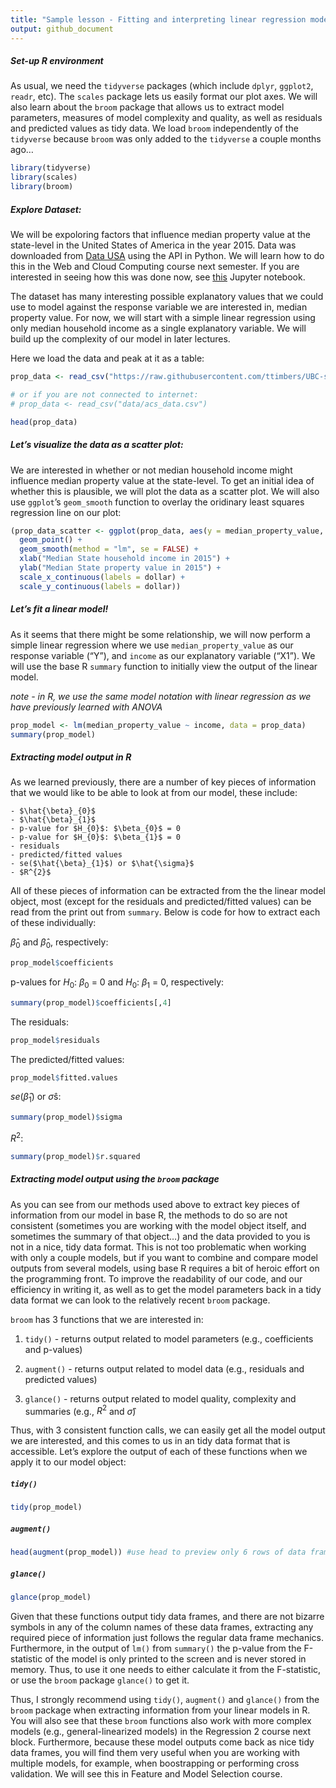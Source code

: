 ```yaml
---
title: "Sample lesson - Fitting and interpreting linear regression models in R"
output: github_document
---
```


##### Set-up R environment

As usual, we need the `tidyverse` packages (which include `dplyr`, `ggplot2`, `readr`, etc). The  `scales` package lets us easily format our plot axes. We will also learn about the `broom` package that allows us to extract model parameters, measures of model complexity and quality, as well as residuals and predicted values as tidy data. We load `broom` independently of the `tidyverse` because `broom` was only added to the `tidyverse` a couple months ago...

```r
library(tidyverse)
library(scales)
library(broom)
```

##### Explore Dataset:

We will be expoloring factors that influence median property value at the state-level in the United States of America in the year 2015. Data was downloaded from [Data USA](https://datausa.io/) using the API in Python. We will learn how to do this in the Web 
and Cloud Computing course next semester. If you are interested in seeing how this was done now, see [this](retrieve_data_usa.ipynb) Jupyter notebook.

The dataset has many interesting possible explanatory values that we could use to model against the response variable we are interested in, median property value. For now, we will start with a simple linear regression using only median household income as a single explanatory variable. We will build up the complexity of our model in later lectures. 

Here we load the data and peak at it as a table:
```r
prop_data <- read_csv("https://raw.githubusercontent.com/ttimbers/UBC-stat-sample-lesson/master/data/acs_data.csv")

# or if you are not connected to internet:
# prop_data <- read_csv("data/acs_data.csv") 

head(prop_data)
```

##### Let's visualize the data as a scatter plot:

We are interested in whether or not median household income might influence median property value at the state-level. To get an initial idea of whether this is plausible, we will plot the data as a scatter plot. We will also use `ggplot`'s `geom_smooth` function to overlay the oridinary least squares regression line on our plot:

```r
(prop_data_scatter <- ggplot(prop_data, aes(y = median_property_value, x = income)) +
  geom_point() +
  geom_smooth(method = "lm", se = FALSE) +
  xlab("Median State household income in 2015") +
  ylab("Median State property value in 2015") +
  scale_x_continuous(labels = dollar) +
  scale_y_continuous(labels = dollar))
```

##### Let's fit a linear model! 

As it seems that there might be some relationship, we will now perform a simple linear regression where we use 
`median_property_value` as our response variable ("Y"), and `income` as our explanatory variable ("X1"). We will use the base R `summary` function to initially view the output of the linear model.

*note - in R, we use the same model notation with linear regression as we have previously learned with ANOVA*
```r
prop_model <- lm(median_property_value ~ income, data = prop_data)
summary(prop_model)
```

##### Extracting model output in R

As we learned previously, there are a number of key pieces of information that we would like to be able to look at from our model, these include:

    - $\hat{\beta}_{0}$
    - $\hat{\beta}_{1}$
    - p-value for $H_{0}$: $\beta_{0}$ = 0
    - p-value for $H_{0}$: $\beta_{1}$ = 0
    - residuals
    - predicted/fitted values
    - se($\hat{\beta}_{1}$) or $\hat{\sigma}$
    - $R^{2}$

All of these pieces of information can be extracted from the the linear model object, most (except for the residuals and predicted/fitted values) can be read from the print out from `summary`. Below is code for how to extract each of these individually:

$\hat{\beta}_{0}$ and $\hat{\beta}_{0}$, respectively:
```r
prop_model$coefficients
```

p-values for $H_{0}$: $\beta_{0}$ = 0 and $H_{0}$: $\beta_{1}$ = 0, respectively:
```r
summary(prop_model)$coefficients[,4]
```

The residuals:
```r
prop_model$residuals
```

The predicted/fitted values:
```r
prop_model$fitted.values
```

$se(\hat{\beta}_{1})$ or $\hat{\sigma}$s:
```r

summary(prop_model)$sigma
```

$R^{2}$:
```r
summary(prop_model)$r.squared
```


##### Extracting model output using the `broom` package

As you can see from our methods used above to extract key pieces of information from our model in base R, the methods to do so are not consistent (sometimes you are working with the model object itself, and sometimes the summary of that object...) and the data provided to you is not in a nice, tidy data format. This is not too problematic when working with only a couple models, but if you want to combine and compare model outputs from several models, using base R requires a bit of heroic effort on the programming front. To improve the readability of our code, and our efficiency in writing it, as well as to get the model parameters back in a tidy data format we can look to the relatively recent `broom` package.

`broom` has 3 functions that we are interested in:

1. `tidy()` - returns output related to model parameters (e.g., coefficients and p-values)

2. `augment()` - returns output related to model data (e.g., residuals and predicted values)

3. `glance()` - returns output related to model quality, complexity and summaries (e.g., $R^{2}$ and $\hat{\sigma}$)

Thus, with 3 consistent function calls, we can easily get all the model output we are interested, and this comes to us in an tidy data format that is accessible. Let's explore the output of each of these functions when we apply it to our model object:

##### `tidy()`
```r
tidy(prop_model)
```

##### `augment()`
```r
head(augment(prop_model)) #use head to preview only 6 rows of data frame
```

##### `glance()`
```r
glance(prop_model)
```

Given that these functions output tidy data frames, and there are not bizarre symbols in any of the column names of these data frames, extracting any required piece of information just follows the regular data frame mechanics. Furthermore, in the output of `lm()` from `summary()` the p-value from the F-statistic of the model is only printed to the screen and is never stored in memory. Thus, to use it one needs to either calculate it from the F-statistic, or use the `broom` package `glance()` to get it.

Thus, I strongly recommend using `tidy()`, `augment()` and `glance()` from the `broom` package when extracting information from your linear models in R. You will also see that these `broom` functions also work with more complex models (e.g., general-linearized models) in the Regression 2 course next block. Furthermore, because these model outputs come back as nice tidy data frames, you will find them very useful when you are working with multiple models, for example, when boostrapping or performing cross validation. We will see this in Feature and Model Selection course.

